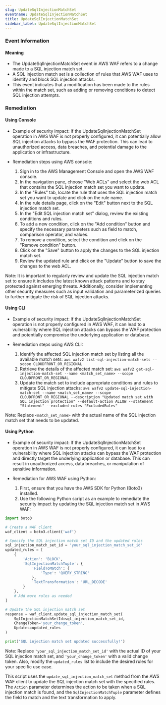 ```yaml
--- 
slug: UpdateSqlInjectionMatchSet
eventname: UpdateSqlInjectionMatchSet
title: UpdateSqlInjectionMatchSet
sidebar_label: UpdateSqlInjectionMatchSet
---
```

                       
### Event Information

#### Meaning

- The UpdateSqlInjectionMatchSet event in AWS WAF refers to a change made to a SQL injection match set. 
- A SQL injection match set is a collection of rules that AWS WAF uses to identify and block SQL injection attacks. 
- This event indicates that a modification has been made to the rules within the match set, such as adding or removing conditions to detect SQL injection attempts.

### Remediation

#### Using Console

- Example of security impact: If the UpdateSqlInjectionMatchSet operation in AWS WAF is not properly configured, it can potentially allow SQL injection attacks to bypass the WAF protection. This can lead to unauthorized access, data breaches, and potential damage to the application or infrastructure.

- Remediation steps using AWS console:
  1. Sign in to the AWS Management Console and open the AWS WAF console.
  2. In the navigation pane, choose "Web ACLs" and select the web ACL that contains the SQL injection match set you want to update.
  3. In the "Rules" tab, locate the rule that uses the SQL injection match set you want to update and click on the rule name.
  4. In the rule details page, click on the "Edit" button next to the SQL injection match set.
  5. In the "Edit SQL injection match set" dialog, review the existing conditions and rules.
  6. To add a new condition, click on the "Add condition" button and specify the necessary parameters such as field to match, comparison operator, and values.
  7. To remove a condition, select the condition and click on the "Remove condition" button.
  8. Click on the "Save" button to apply the changes to the SQL injection match set.
  9. Review the updated rule and click on the "Update" button to save the changes to the web ACL.

Note: It is important to regularly review and update the SQL injection match set to ensure it includes the latest known attack patterns and to stay protected against emerging threats. Additionally, consider implementing other security measures such as input validation and parameterized queries to further mitigate the risk of SQL injection attacks.

#### Using CLI

- Example of security impact: If the UpdateSqlInjectionMatchSet operation is not properly configured in AWS WAF, it can lead to a vulnerability where SQL injection attacks can bypass the WAF protection and potentially compromise the underlying application or database.

- Remediation steps using AWS CLI:
  1. Identify the affected SQL injection match set by listing all the available match sets: `aws wafv2 list-sql-injection-match-sets --scope CLOUDFRONT_OR_REGIONAL`
  2. Retrieve the details of the affected match set: `aws wafv2 get-sql-injection-match-set --name <match_set_name> --scope CLOUDFRONT_OR_REGIONAL`
  3. Update the match set to include appropriate conditions and rules to mitigate SQL injection attacks: `aws wafv2 update-sql-injection-match-set --name <match_set_name> --scope CLOUDFRONT_OR_REGIONAL --description "Updated match set with SQL injection protection" --default-action ALLOW --statement "Statement" --excluded-rules "ExcludedRules"`

Note: Replace `<match_set_name>` with the actual name of the SQL injection match set that needs to be updated.

#### Using Python

- Example of security impact: If the UpdateSqlInjectionMatchSet operation in AWS WAF is not properly configured, it can lead to a vulnerability where SQL injection attacks can bypass the WAF protection and directly target the underlying application or database. This can result in unauthorized access, data breaches, or manipulation of sensitive information.

- Remediation for AWS WAF using Python:
  1. First, ensure that you have the AWS SDK for Python (Boto3) installed.
  2. Use the following Python script as an example to remediate the security impact by updating the SQL injection match set in AWS WAF:

```python
import boto3

# Create a WAF client
waf_client = boto3.client('waf')

# Specify the SQL injection match set ID and the updated rules
sql_injection_match_set_id = 'your_sql_injection_match_set_id'
updated_rules = [
    {
        'Action': 'BLOCK',
        'SqlInjectionMatchTuple': {
            'FieldToMatch': {
                'Type': 'QUERY_STRING'
            },
            'TextTransformation': 'URL_DECODE'
        }
    },
    # Add more rules as needed
]

# Update the SQL injection match set
response = waf_client.update_sql_injection_match_set(
    SqlInjectionMatchSetId=sql_injection_match_set_id,
    ChangeToken='your_change_token',
    Updates=updated_rules
)

print('SQL injection match set updated successfully!')
```

Note: Replace `'your_sql_injection_match_set_id'` with the actual ID of your SQL injection match set, and `'your_change_token'` with a valid change token. Also, modify the `updated_rules` list to include the desired rules for your specific use case.

This script uses the `update_sql_injection_match_set` method from the AWS WAF client to update the SQL injection match set with the specified rules. The `Action` parameter determines the action to be taken when a SQL injection match is found, and the `SqlInjectionMatchTuple` parameter defines the field to match and the text transformation to apply.


 